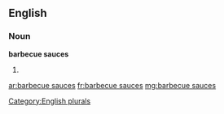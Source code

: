 ==English==

===Noun===
'''barbecue sauces'''

# {{plural of|[[barbecue sauce]]}}

[[Category:English plurals]]

[[ar:barbecue sauces]]
[[fr:barbecue sauces]]
[[mg:barbecue sauces]]